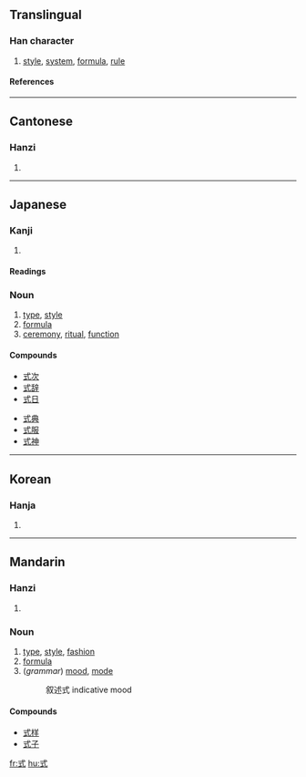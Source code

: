 ==Translingual==
===Han character===
{{Han char|rn=56|rad=弋|as=03|sn=6|four=4310<sub>0</sub>|canj=戈心一 (IPM)}}
# [[style]], [[system]], [[formula]], [[rule]]
====References====
{{Han ref|kx=0355.060|dkj=09663|hdz=10558.070|uh=5F0F|ud=24335|bh=A6A1|bd=42657}}
----
==Cantonese==
===Hanzi===
{{yue-hanzi|jyut=|y=sik1}}
# {{defn|Cantonese}}
----
==Japanese==
===Kanji===
{{ja-kanji|grade=|rs=弋03}}
# {{defn|Japanese}} 
====Readings====
{{ja-readings|on=[[しき]] (shiki), [[しょく]] (shoku)|kun=[[のり]] (nori), [[のっとる]] (nottoru)}}

===Noun===
#[[type]], [[style]]
#[[formula]]
#[[ceremony]], [[ritual]], [[function]]

====Compounds====
{{top2}}
*[[式次]]
*[[式辞]]
*[[式日]]
{{mid2}}
*[[式典]]
*[[式服]]
*[[式神]]
{{bottom}}
----

==Korean==
===Hanja===
{{ko-hanja|hangeul=[[식]]|eumhun=|rv=sik|mr=sik|y=sik}}
# {{defn|Korean}}
----
==Mandarin==
===Hanzi===
{{cmn-hanzi|pin=[[shǐ]] (shi3), [[shì]] (shi4)|wg=shih<sup>3</sup>, shih<sup>4</sup>}}
# {{defn|Mandarin}}

===Noun===
# [[type]], [[style]], [[fashion]]
# [[formula]]
#(''grammar'') [[mood]], [[mode]]
#:叙述式 indicative mood

====Compounds====
*[[式样]]
*[[式子]]

[[fr:式]]
[[hu:式]]